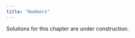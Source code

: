 ```yaml
---
title: "Numbers"
---
```


::: callout-warning
Solutions for this chapter are under construction.
:::
